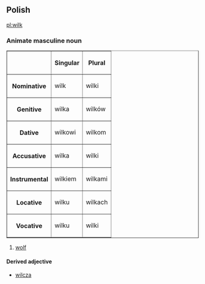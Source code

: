 ==Polish==
[[pl:wilk]]
===Animate masculine noun===
<table border=1>
<tr><th><th>Singular<th>Plural</tr>
<tr><th>Nominative<td>wilk<td>wilki</tr>
<tr><th>Genitive<td>wilka<td>wilków</tr>
<tr><th>Dative<td>wilkowi<td>wilkom</tr>
<tr><th>Accusative<td>wilka<td>wilki</tr>
<tr><th>Instrumental<td>wilkiem<td>wilkami</tr>
<tr><th>Locative<td>wilku<td>wilkach</tr>
<tr><th>Vocative<td>wilku<td>wilki</tr>
</table>

#[[wolf]]

====Derived adjective====
*[[wilcza]]